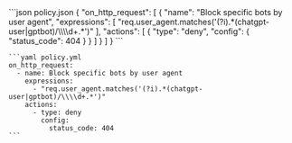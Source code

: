   <CodeGroup>
    ```json policy.json
    {
      "on_http_request": [
        {
          "name": "Block specific bots by user agent",
          "expressions": [
            "req.user_agent.matches('(?i).*(chatgpt-user|gptbot)/\\\\d+.*')"
          ],
          "actions": [
            {
              "type": "deny",
              "config": {
                "status_code": 404
              }
            }
          ]
        }
      ]
    }
    ```

    ```yaml policy.yml
    on_http_request:
      - name: Block specific bots by user agent
        expressions:
          - "req.user_agent.matches('(?i).*(chatgpt-user|gptbot)/\\\\d+.*')"
        actions:
          - type: deny
            config:
              status_code: 404
    ```

  </CodeGroup>
